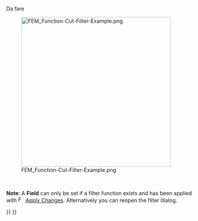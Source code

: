 <languages/>

{{Docnav/it
|[[FEM_PostFilterClipScalar/it|Scalar clip filter]]
|[[FEM_PostFilterClipRegion/it|Region clip filter]]
|[[FEM_Workbench/it|FEM]]
|IconL=FEM_PostFilterClipScalar.svg
|IconR=FEM_PostFilterClipRegion.svg
|IconC=Workbench_FEM.svg
}}

<div class="mw-translate-fuzzy">
{{GuiCommand/it
|Name=FEM PostFilterCutFunction
|Name/it=FEM PostFilterCutFunction
|MenuLocation= Riultati → Crea cut filter
|Workbenches=[[FEM_Workbench/it|FEM]]
|Shortcut=|SeeAlso=[[FEM_tutorial/it|Tutorial FEM]]
}}
</div>

<span id="Description"></span>
{{FEM Tools navi/it}}

<div class="mw-translate-fuzzy">
Da fare
</div>

[[File:FEM_Function-Cut-Filter-Example.png|400px]]

<div lang="en" dir="ltr" class="mw-content-ltr">
{{Caption|A function cut filter with a sphere as cut function.</br>
The original pipeline is the semi-transparent object.}}
</div>

<span id="Usage"></span>
{{Userdocnavi/it}}

<div class="mw-translate-fuzzy">
<br />
</div>

<div lang="en" dir="ltr" class="mw-content-ltr">
'''Note''': A '''Field''' can only be set if a filter function exists and has been applied with  [[Image:FEM_PostApplyChanges.svg|16px]] [[FEM_PostApplyChanges|Apply Changes]]. Alternatively you can reopen the filter dialog.
</div>


{{Docnav/it
|[[FEM_PostFilterClipScalar/it|Scalar clip filter]]
|[[FEM_PostFilterClipRegion/it|Region clip filter]]
|[[FEM_Workbench/it|FEM]]
|IconL=FEM_PostFilterClipScalar.svg
|IconR=FEM_PostFilterClipRegion.svg
|IconC=Workbench_FEM.svg
}}

{{FEM_Tools_navi{{#translation:}}}}
{{Userdocnavi{{#translation:}}}}